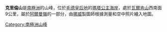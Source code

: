 {{coord|71|33|S|2|10|W|source:GNIS|display=title}}

'''克里倫山'''是[[南極洲|南極洲]]的山峰，位於[[毛德皇后地|毛德皇后地]]的[[瑪塔公主海岸|瑪塔公主海岸]]，處於[[瓦爾肯山|瓦爾肯山]]西南面9公里，屬於[[阿爾曼嶺|阿爾曼嶺]]的一部分，由[[挪威|挪威]]製圖師根據測量和空中照片繪入地圖。

{{Antarctica-geo-stub}}
[[Category:南極洲山峰|Category:南極洲山峰]]